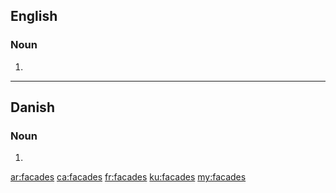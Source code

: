 ==English==

===Noun===
{{head|en|noun plural form}}

# {{plural of|facade|lang=en}}

----

==Danish==

===Noun===
{{head|da|noun form|g=c}}

# {{genitive singular indefinite of|facade|lang=da}}

[[ar:facades]]
[[ca:facades]]
[[fr:facades]]
[[ku:facades]]
[[my:facades]]
